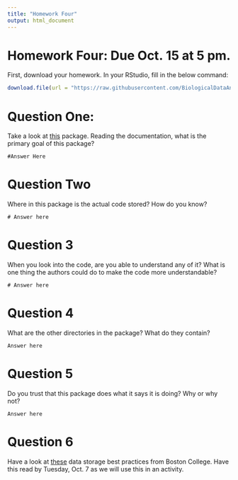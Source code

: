 ```yaml
---
title: "Homework Four"
output: html_document
---
```


# Homework Four: Due Oct. 15 at 5 pm.

First, download your homework. In your RStudio, fill in the below command:

```r
download.file(url = "https://raw.githubusercontent.com/BiologicalDataAnalysis2019/2022/main/vignettes/homework_3.Rmd", destfile = "")

```

# Question One:

Take a look at [this](https://github.com/ropensci/treedata.table) package. Reading the documentation, what is the primary goal of this package? 

```
#Answer Here
```

# Question Two

Where in this package is the actual code stored? How do you know?

```
# Answer here

```

# Question 3

When you look into the code, are you able to understand any of it? What is one thing the authors could do to make the code more understandable?

```
# Answer here
```

# Question 4

What are the other directories in the package? What do they contain?

```
Answer here

```

# Question 5

Do you trust that this package does what it says it is doing? Why or why not? 

```
Answer here
```

# Question 6

Have a look at [these](https://libguides.bc.edu/dataplan/best_practices) data storage best practices from Boston College. Have this read by Tuesday, Oct. 7 as we will use this in an activity.
